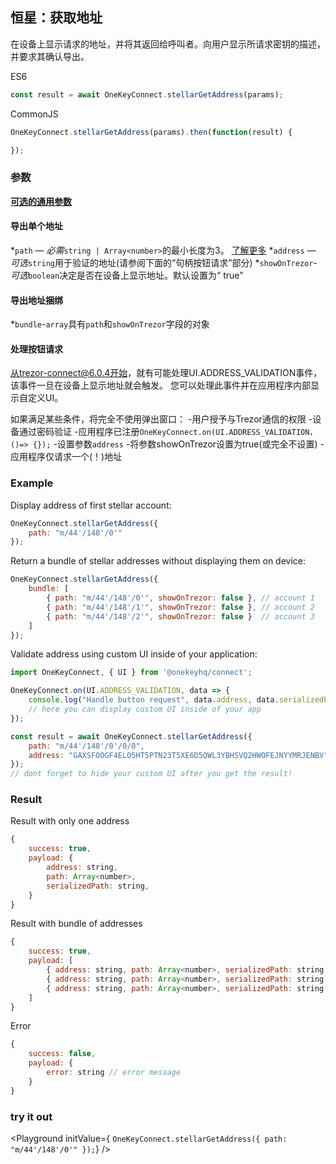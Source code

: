 
## 恒星：获取地址
在设备上显示请求的地址，并将其返回给呼叫者。向用户显示所请求密钥的描述，并要求其确认导出。

ES6
```javascript
const result = await OneKeyConnect.stellarGetAddress(params);
```

CommonJS
```javascript
OneKeyConnect.stellarGetAddress(params).then(function(result) {

});
```

### 参数
[****可选的通用参数****](./commonParams)
#### 导出单个地址
*`path` — *必需*`string | Array<number>`的最小长度为3。 [了解更多](./path)
*`address` — *可选*`string`用于验证的地址(请参阅下面的“句柄按钮请求”部分)
*`showOnTrezor`-*可选*`boolean`决定是否在设备上显示地址。默认设置为“ true”

#### 导出地址捆绑
*`bundle`-`array`具有`path`和`showOnTrezor`字段的对象

#### 处理按钮请求
从trezor-connect@6.0.4开始，就有可能处理UI.ADDRESS_VALIDATION事件，该事件一旦在设备上显示地址就会触发。
您可以处理此事件并在应用程序内部显示自定义UI。

如果满足某些条件，将完全不使用弹出窗口：
-用户授予与Trezor通信的权限
-设备通过密码验证
-应用程序已注册`OneKeyConnect.on(UI.ADDRESS_VALIDATION，()=> {});`
-设置参数`address`
-将参数showOnTrezor设置为true(或完全不设置)
-应用程序仅请求一个(！)地址


### Example
Display address of first stellar account:
```javascript
OneKeyConnect.stellarGetAddress({
    path: "m/44'/148'/0'"
});
```
Return a bundle of stellar addresses without displaying them on device:
```javascript
OneKeyConnect.stellarGetAddress({
    bundle: [
        { path: "m/44'/148'/0'", showOnTrezor: false }, // account 1
        { path: "m/44'/148'/1'", showOnTrezor: false }, // account 2
        { path: "m/44'/148'/2'", showOnTrezor: false }  // account 3
    ]
});
```
Validate address using custom UI inside of your application:
```javascript
import OneKeyConnect, { UI } from '@onekeyhq/connect';

OneKeyConnect.on(UI.ADDRESS_VALIDATION, data => {
    console.log("Handle button request", data.address, data.serializedPath);
    // here you can display custom UI inside of your app
});

const result = await OneKeyConnect.stellarGetAddress({
    path: "m/44'/148'/0'/0/0",
    address: "GAXSFOOGF4ELO5HT5PTN23T5XE6D5QWL3YBHSVQ2HWOFEJNYYMRJENBV",
});
// dont forget to hide your custom UI after you get the result!
```

### Result
Result with only one address
```javascript
{
    success: true,
    payload: {
        address: string,
        path: Array<number>,
        serializedPath: string,
    }
}
```
Result with bundle of addresses
```javascript
{
    success: true,
    payload: [
        { address: string, path: Array<number>, serializedPath: string }, // account 1
        { address: string, path: Array<number>, serializedPath: string }, // account 2
        { address: string, path: Array<number>, serializedPath: string }, // account 3
    ]
}
```
Error
```javascript
{
    success: false,
    payload: {
        error: string // error message
    }
}
```


### try it out
<Playground
    initValue={
`OneKeyConnect.stellarGetAddress({
    path: "m/44'/148'/0'"
});`}
/>

